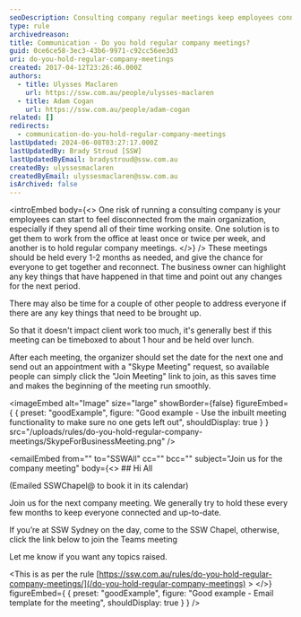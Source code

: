 ```yaml
---
seoDescription: Consulting company regular meetings keep employees connected and informed about key changes and updates.
type: rule
archivedreason:
title: Communication - Do you hold regular company meetings?
guid: 0ce6ce58-3ec3-43b6-9971-c92cc56ee3d3
uri: do-you-hold-regular-company-meetings
created: 2017-04-12T23:26:46.000Z
authors:
  - title: Ulysses Maclaren
    url: https://ssw.com.au/people/ulysses-maclaren
  - title: Adam Cogan
    url: https://ssw.com.au/people/adam-cogan
related: []
redirects:
  - communication-do-you-hold-regular-company-meetings
lastUpdated: 2024-06-08T03:27:17.000Z
lastUpdatedBy: Brady Stroud [SSW]
lastUpdatedByEmail: bradystroud@ssw.com.au
createdBy: ulyssesmaclaren
createdByEmail: ulyssesmaclaren@ssw.com.au
isArchived: false
---
```


<introEmbed
  body={<>
One risk of running a consulting company is your employees can start to feel disconnected from the main organization, especially if they spend all of their time working onsite. One solution is to get them to work from the office at least once or twice per week, and another is to hold regular company meetings.
  </>}
/>
These meetings should be held every 1-2 months as needed, and give the chance for everyone to get together and reconnect. The business owner can highlight any key things that have happened in that time and point out any changes for the next period.

There may also be time for a couple of other people to address everyone if there are any key things that need to be brought up.

So that it doesn't impact client work too much, it's generally best if this meeting can be timeboxed to about 1 hour and be held over lunch.

After each meeting, the organizer should set the date for the next one and send out an appointment with a "Skype Meeting" request, so available people can simply click the "Join Meeting" link to join, as this saves time and makes the beginning of the meeting run smoothly.

<imageEmbed
  alt="Image"
  size="large"
  showBorder={false}
  figureEmbed={ {
    preset: "goodExample",
    figure: "Good example - Use the inbuilt meeting functionality to make sure no one gets left out",
    shouldDisplay: true
  } }
  src="/uploads/rules/do-you-hold-regular-company-meetings/SkypeForBusinessMeeting.png"
/>

<emailEmbed
  from=""
  to="SSWAll"
  cc=""
  bcc=""
  subject="Join us for the company meeting"
  body={<>
    ## Hi All

(Emailed SSWChapel@ to book it in its calendar)

Join us for the next company meeting. We generally try to hold these every few months to keep everyone connected and up-to-date.

If you’re at SSW Sydney on the day, come to the SSW Chapel, otherwise, click the link below to join the Teams meeting

Let me know if you want any topics raised.

&lt;This is as per the rule [https://ssw.com.au/rules/do-you-hold-regular-company-meetings/](/do-you-hold-regular-company-meetings) &gt;
  </>}
  figureEmbed={ {
    preset: "goodExample",
    figure: "Good example - Email template for the meeting",
    shouldDisplay: true
  } }
/>
